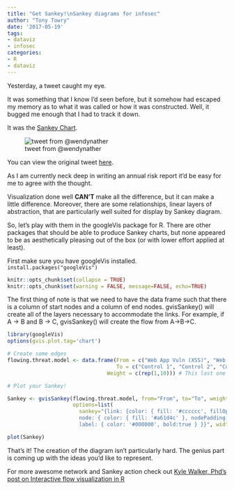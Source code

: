 ```yaml
---
title: "Get Sankey!\nSankey diagrams for infosec"
author: "Tony Towry"
date: '2017-05-19'
tags:
- dataviz
- infosec
categories: 
- R
- dataviz
---
```


Yesterday, a tweet caught my eye.  

It was something that I know I'd seen before, but it somehow had escaped my memory as to what it was called or how it was constructed.   Well, it bugged me enough that I had to track it down.

It was the [Sankey Chart](https://developers.google.com/chart/interactive/docs/gallery/sankey#Configuration_Options).

![tweet from @wendynather](/post/sankey_files/figure-html/twittersankey2.png)

You can view the original tweet [here](https://twitter.com/jwgoerlich/status/865262781100167169).

As I am currently neck deep in writing an annual risk report it'd be easy for me to agree with the thought.

Visualization done well **CAN'T** make all the difference, but it can make a little difference.  Moreover, there are some relationships, linear layers of abstraction, that are particularly well suited for display by Sankey diagram.

So, let's play with them in the googleVis package for R.  There are other packages that should be able to produce Sankey charts, but none appeared to be as aesthetically pleasing out of the box (or with lower effort applied at least).

First make sure you have googleVis installed.
`install.packages("googleVis")`

```r
knitr::opts_chunk$set(collapse = TRUE)
knitr::opts_chunk$set(warning = FALSE, message=FALSE, echo=TRUE)
```

The first thing of note is that we need to have the data frame such that there is a column of start nodes and a column of end nodes.  gvisSankey() will create all of the layers necessary to accommodate the links.  For example, if A -> B and B -> C, gvisSankey() will create the flow from A->B->C.  

```r
library(googleVis)
options(gvis.plot.tag='chart')

# Create some edges
flowing.threat.model <- data.frame(From = c("Web App Vuln (XSS)", "Web App Vuln (XSS)", "Phishing Email", "Default Creds", "Control 1", "Control 2","Control 3", "Control 4","Default Creds","Control 5"),
                                   To = c("Control 1", "Control 2", "Control 3", "Control 4", "Application security", "Security monitoring","Security monitoring", "Configuration management","Control 5","Security monitoring"),
                                Weight = c(rep(1,10))) # This last one is just setting uniform weight across each link

# Plot your Sankey!

Sankey <- gvisSankey(flowing.threat.model, from="From", to="To", weight="Weight",
                     options=list(
                       sankey="{link: {color: { fill: '#cccccc', fillOpacity: 80 } },
                       node: { color: { fill: '#a61d4c' }, nodePadding:40,
                       label: { color: '#000000', bold:true } }}", width = 800))

plot(Sankey)
```

That's it!  The creation of the diagram isn't particularly hard.  The genius part is coming up with the ideas you'd like to represent.

For more awesome network and Sankey action check out [Kyle Walker, Phd's post on Interactive flow visualization in R](http://personal.tcu.edu/kylewalker/interactive-flow-visualization-in-r.html)

